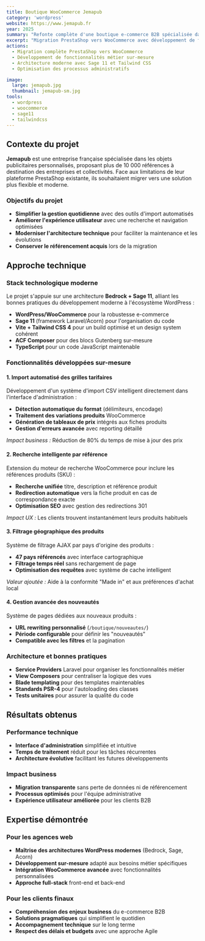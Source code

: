 ```yaml
---
title: Boutique WooCommerce Jemapub
category: 'wordpress'
website: https://www.jemapub.fr
year: 2025
summary: "Refonte complète d'une boutique e-commerce B2B spécialisée dans les objets publicitaires avec des fonctionnalités sur-mesure pour optimiser l'expérience utilisateur et la gestion administrative."
excerpt: "Migration PrestaShop vers WooCommerce avec développement de fonctionnalités métier avancées : import automatisé de grilles tarifaires, recherche intelligente par référence et filtrage géographique des produits."
actions:
  - Migration complète PrestaShop vers WooCommerce
  - Développement de fonctionnalités métier sur-mesure
  - Architecture moderne avec Sage 11 et Tailwind CSS
  - Optimisation des processus administratifs

image:
  large: jemapub.jpg
  thumbnail: jemapub-sm.jpg
tools:
  - wordpress
  - woocommerce
  - sage11
  - tailwindcss
---
```


## Contexte du projet

**Jemapub** est une entreprise française spécialisée dans les objets publicitaires personnalisés, proposant plus de 10 000 références à destination des entreprises et collectivités. Face aux limitations de leur plateforme PrestaShop existante, ils souhaitaient migrer vers une solution plus flexible et moderne.

### Objectifs du projet

- **Simplifier la gestion quotidienne** avec des outils d'import automatisés
- **Améliorer l'expérience utilisateur** avec une recherche et navigation optimisées
- **Moderniser l'architecture technique** pour faciliter la maintenance et les évolutions
- **Conserver le référencement acquis** lors de la migration

## Approche technique

### Stack technologique moderne

Le projet s'appuie sur une architecture **Bedrock + Sage 11**, alliant les bonnes pratiques du développement moderne à l'écosystème WordPress :

- **WordPress/WooCommerce** pour la robustesse e-commerce
- **Sage 11** (framework Laravel/Acorn) pour l'organisation du code
- **Vite + Tailwind CSS 4** pour un build optimisé et un design system cohérent
- **ACF Composer** pour des blocs Gutenberg sur-mesure
- **TypeScript** pour un code JavaScript maintenable

### Fonctionnalités développées sur-mesure

#### 1. Import automatisé des grilles tarifaires

Développement d'un système d'import CSV intelligent directement dans l'interface d'administration :

- **Détection automatique du format** (délimiteurs, encodage)
- **Traitement des variations produits** WooCommerce
- **Génération de tableaux de prix** intégrés aux fiches produits
- **Gestion d'erreurs avancée** avec reporting détaillé

*Impact business :* Réduction de 80% du temps de mise à jour des prix

#### 2. Recherche intelligente par référence

Extension du moteur de recherche WooCommerce pour inclure les références produits (SKU) :

- **Recherche unifiée** titre, description et référence produit
- **Redirection automatique** vers la fiche produit en cas de correspondance exacte
- **Optimisation SEO** avec gestion des redirections 301

*Impact UX :* Les clients trouvent instantanément leurs produits habituels

#### 3. Filtrage géographique des produits

Système de filtrage AJAX par pays d'origine des produits :

- **47 pays référencés** avec interface cartographique
- **Filtrage temps réel** sans rechargement de page
- **Optimisation des requêtes** avec système de cache intelligent

*Valeur ajoutée :* Aide à la conformité "Made in" et aux préférences d'achat local

#### 4. Gestion avancée des nouveautés

Système de pages dédiées aux nouveaux produits :

- **URL rewriting personnalisé** (`/boutique/nouveautes/`)
- **Période configurable** pour définir les "nouveautés"
- **Compatible avec les filtres** et la pagination

### Architecture et bonnes pratiques

- **Service Providers** Laravel pour organiser les fonctionnalités métier
- **View Composers** pour centraliser la logique des vues
- **Blade templating** pour des templates maintenables
- **Standards PSR-4** pour l'autoloading des classes
- **Tests unitaires** pour assurer la qualité du code

## Résultats obtenus

### Performance technique
- **Interface d'administration** simplifiée et intuitive
- **Temps de traitement** réduit pour les tâches récurrentes
- **Architecture évolutive** facilitant les futures développements

### Impact business
- **Migration transparente** sans perte de données ni de référencement
- **Processus optimisés** pour l'équipe administrative
- **Expérience utilisateur améliorée** pour les clients B2B

## Expertise démontrée

### Pour les agences web
- **Maîtrise des architectures WordPress modernes** (Bedrock, Sage, Acorn)
- **Développement sur-mesure** adapté aux besoins métier spécifiques
- **Intégration WooCommerce avancée** avec fonctionnalités personnalisées
- **Approche full-stack** front-end et back-end

### Pour les clients finaux
- **Compréhension des enjeux business** du e-commerce B2B
- **Solutions pragmatiques** qui simplifient le quotidien
- **Accompagnement technique** sur le long terme
- **Respect des délais et budgets** avec une approche Agile